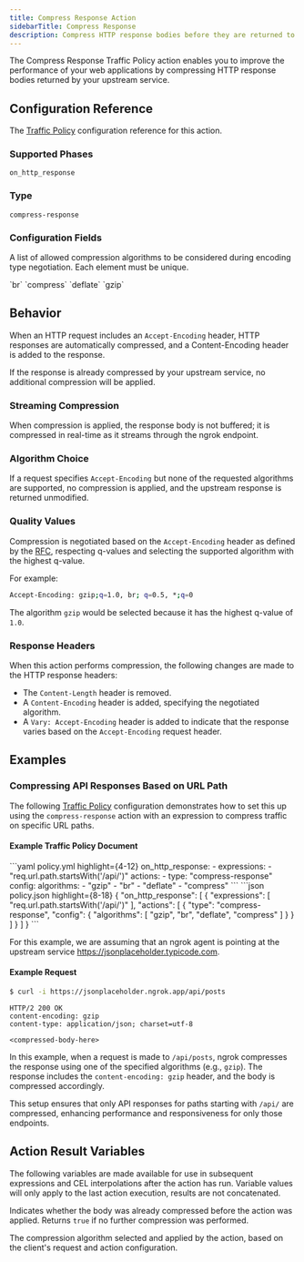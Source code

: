 ```yaml
---
title: Compress Response Action
sidebarTitle: Compress Response
description: Compress HTTP response bodies before they are returned to the client.
---
```


The Compress Response Traffic Policy action enables you to improve the
performance of your web applications by compressing HTTP response bodies returned
by your upstream service.

## Configuration Reference

The [Traffic Policy](/traffic-policy/) configuration
reference for this action.

### Supported Phases

`on_http_response`

### Type

`compress-response`

### Configuration Fields

<ConfigField title="algorithms" type="array of strings" defaultValue="['gzip', 'deflate', 'br', 'compress']">
  <p>
    A list of allowed compression algorithms to be considered during encoding
    type negotiation. Each element must be unique.
  </p>

  <ConfigEnum label="Supported algorithms">
    <ConfigEnumOption>`br`</ConfigEnumOption>
    <ConfigEnumOption>`compress`</ConfigEnumOption>
    <ConfigEnumOption>`deflate`</ConfigEnumOption>
    <ConfigEnumOption>`gzip`</ConfigEnumOption>
  </ConfigEnum>
</ConfigField>

## Behavior

When an HTTP request includes an `Accept-Encoding` header, HTTP responses are
automatically compressed, and a Content-Encoding header is added to the
response.

If the response is already compressed by your upstream service,
no additional compression will be applied.

### Streaming Compression

When compression is applied, the response body is not buffered; it is
compressed in real-time as it streams through the ngrok endpoint.

### Algorithm Choice

If a request specifies `Accept-Encoding` but none of the requested algorithms
are supported, no compression is applied, and the upstream response is returned
unmodified.

### Quality Values

Compression is negotiated based on the `Accept-Encoding` header as defined by
the [RFC](https://datatracker.ietf.org/doc/html/rfc9110#name-accept-encoding),
respecting q-values and selecting the supported algorithm with the highest
q-value.

For example:

```bash
Accept-Encoding: gzip;q=1.0, br; q=0.5, *;q=0
```

The algorithm `gzip` would be selected because it has the highest q-value of `1.0`.

### Response Headers

When this action performs compression, the following changes are made to the
HTTP response headers:

- The `Content-Length` header is removed.
- A `Content-Encoding` header is added, specifying the negotiated algorithm.
- A `Vary: Accept-Encoding` header is added to indicate that the response varies
  based on the `Accept-Encoding` request header.

## Examples

### Compressing API Responses Based on URL Path

The following [Traffic Policy](/traffic-policy/)
configuration demonstrates how to set this up using the `compress-response`
action with an expression to compress traffic on specific URL paths.

#### Example Traffic Policy Document

<CodeGroup>
```yaml policy.yml highlight={4-12}
on_http_response:
  - expressions:
      - "req.url.path.startsWith('/api/')"
    actions:
      - type: "compress-response"
        config:
          algorithms:
            - "gzip"
            - "br"
            - "deflate"
            - "compress"
```
```json policy.json highlight={8-18}
{
  "on_http_response": [
    {
      "expressions": [
        "req.url.path.startsWith('/api/')"
      ],
      "actions": [
        {
          "type": "compress-response",
          "config": {
            "algorithms": [
              "gzip",
              "br",
              "deflate",
              "compress"
            ]
          }
        }
      ]
    }
  ]
}
```
</CodeGroup>

For this example, we are assuming that an ngrok agent is pointing at the
upstream service https://jsonplaceholder.typicode.com.

#### Example Request

```bash
$ curl -i https://jsonplaceholder.ngrok.app/api/posts
```

```http
HTTP/2 200 OK
content-encoding: gzip
content-type: application/json; charset=utf-8

<compressed-body-here>
```

In this example, when a request is made to `/api/posts`,
ngrok compresses the response using one of the specified algorithms
(e.g., `gzip`). The response includes the `content-encoding: gzip` header, and
the body is compressed accordingly.

This setup ensures that only API responses
for paths starting with `/api/` are compressed, enhancing performance and
responsiveness for only those endpoints.

## Action Result Variables

The following variables are made available for use in subsequent expressions and
CEL interpolations after the action has run. Variable values will only apply
to the last action execution, results are not concatenated.

<ConfigField title="actions.ngrok.compress.already_compressed" type="boolean">
  <p>
    Indicates whether the body was already compressed before the action was
    applied. Returns <code>true</code> if no further compression was
    performed.
  </p>
</ConfigField>
<ConfigField title="actions.ngrok.compress.negotiated_algorithm" type="string">
  <p>
    The compression algorithm selected and applied by the action, based on the
    client's request and action configuration.
  </p>
</ConfigField>
